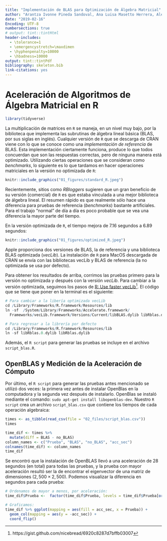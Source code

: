 ---
title: "Implementación de BLAS para Optimización de Álgebra Matricial"
author: "Arantza Ivonne Pineda Sandoval, Ana Luisa Masetto Herrera, Alexis Solis Cancino"
date: "2019-02-16"
Encoding: UTF-8
numbersections: true
# output: tint::tintHtml
header-includes:
  - \tolerance=1
  - \emergencystretch=\maxdimen
  - \hyphenpenalty=10000
  - \hbadness=10000
output: tint::tintPdf
bibliography: skeleton.bib
link-citations: yes
---

# Aceleración de Algoritmos de Álgebra Matricial en R

\justify
```{r setup}
library(tidyverse)
```


La multiplicación de matrices en `R` se maneja, en un nivel muy bajo, por la biblioteca que implementa las subrutinas de álgebra lineal básica (BLAS, por sus siglas en inglés). Cualquier versión de `R` que se descarga de CRAN viene con lo que se conoce como una _implementación de referencia_ de BLAS. Esta implementación ciertamente funciona, produce lo que todos concuerdan que son las respuestas correctas, pero de ninguna manera está optimizado. Utilizando ciertas operaciones que se consideran como _benchmarks_, lo siguiente es lo que tardamos en hacer operaciones matriciales en la versión no optimizada de `R`:

```{r Fig1, out.width='90%', echo=FALSE, fig.fullwidth = FALSE, fig.cap = "Benchmark de álgebra matricial versión no optimizada (comercial) de R. El total de 15 pruebas se realiza en un total de 7.16 segundos."}
knitr::include_graphics("01_figures/standard_R.jpeg")
```

Recientemente, sitios como _RBloggers_ sugieren que un gran beneficio de su versión (comercial) de `R` es que estaba vinculada a una mejor biblioteca de álgebra lineal. El resumen rápido es que realmente sólo hace una diferencia para pruebas de referencia (_benchmarks_) bastante artificiales. Para el trabajo "normal" de día a día es poco probable que se vea una diferencia la mayor parte del tiempo.

En la versión optimizada de `R`, el tiempo mejora de $7.16$ segundos a $6.89$ segundos:

```{r Fig2, out.width='90%', echo = FALSE, fig.fullwidth = FALSE, fig.cap = "Benchmark de álgebra matricial versión no optimizada (comercial) de R. El total de 15 pruebas se realiza en un total de 6.89 segundos."}
knitr::include_graphics("01_figures/optimized_R.jpeg")
```

Apple proporciona dos versiones de BLAS, la de referencia y una biblioteca BLAS optimizada (_vecLib_). La instalación de `R` para MacOS descargada de CRAN se envía con las bibliotecas vecLib y BLAS de referencia (la no optimizada se usa por defecto).

Para obtener los resultados de arriba, corrimos las pruebas primero para la versión no optimizada y después con la versión _vecLib_. Para cambiar a la versión optimizada, seguimos los pasos de [R: Use faster vecLib](https://gist.github.com/nicebread/6920c8287d7bffb03007)^[https://gist.github.com/nicebread/6920c8287d7bffb03007]. El código que se tiene que poner en la terminal es el siguiente:

```{r, eval=FALSE}
# Para cambiar a la libería optimizada vecLib
cd /Library/Frameworks/R.framework/Resources/lib
ln -sf  /System/Library/Frameworks/Accelerate.framework/
  Frameworks/vecLib.framework/Versions/Current/libBLAS.dylib libRblas.dylib

# Para regresar a la librería por defecto
cd /Library/Frameworks/R.framework/Resources/lib
ln -sf libRblas.0.dylib libRblas.dylib
```

Además, el `R script` para generar las pruebas se incluye en el archivo `script_blas.R`.


## OpenBLAS y Medición de la Aceleración de Cómputo

Por último, el `R script` para generar las pruebas antes mencionado se utilizó dos veces: la primera vez antes de instalar OpenBlas en la computadora y la segunda vez después de instalarlo. OpenBlas se instaló mediante el comando: `sudo apt-get install libopenblas-dev`. Nuestro `R script` crea un archivo `script_blas.csv` que contiene los tiempos de cada operación algebraica:
```{r}
times <- as_tibble(read_csv(file = "02_files/script_blas.csv"))
times
```

```{r}
time_dif <- times %>% 
  mutate(diff = BLAS - no_BLAS)
column_names <- c("Prueba", "BLAS", "no_BLAS", "acc_sec")
colnames(time_dif) <- column_names
time_dif
```

Se encontró que la instalación de OpenBLAS llevó a una aceleración de 28 segundos (en total) para todas las pruebas, y la prueba con mayor aceleración resultó ser la de encontrar el eigenvector de una matriz de dimensiones $(2,500 \times 2,500)$. Podemos visualizar la diferencia en segundos para cada prueba:


```{r, fig.asp = 0.618, fig.fullwidth = FALSE}
# Ordenamos de mayor a menos, por aceleración:
time_dif$Prueba <-  factor(time_dif$Prueba, levels = time_dif$Prueba[order(-time_dif$acc_sec)])

# Graficamos:
time_dif %>% ggplot(mapping = aes(fill = acc_sec, x = Prueba)) +
  geom_col(mapping = aes(y = -acc_sec)) +
  coord_flip() 
```

